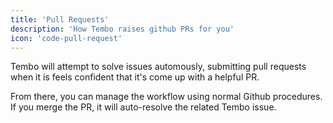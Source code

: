 ```yaml
---
title: 'Pull Requests'
description: 'How Tembo raises github PRs for you'
icon: 'code-pull-request'
---
```


Tembo will attempt to solve issues automously, submitting pull requests when it is feels confident that it's come up with a helpful PR.

From there, you can manage the workflow using normal Github procedures. If you merge the PR, it will auto-resolve the related Tembo issue.
